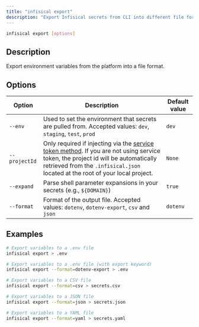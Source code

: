 ```yaml
---
title: "infisical export"
description: "Export Infisical secrets from CLI into different file formats"
---
```


```bash
infisical export [options]
```

## Description

Export environment variables from the platform into a file format.

## Options

| Option        | Description                                                                                                                                                                                                                   | Default value |
| ------------- | ----------------------------------------------------------------------------------------------------------------------------------------------------------------------------------------------------------------------------- | ------------- |
| `--env`       | Used to set the environment that secrets are pulled from. Accepted values: `dev`, `staging`, `test`, `prod`                                                                                                                   | `dev`         |
| `--projectId` | Only required if injecting via the [service token method](../token). If you are not using service token, the project id will be automatically retrieved from the `.infisical.json` located at the root of your local project. | `None`        |
| `--expand`    | Parse shell parameter expansions in your secrets (e.g., `${DOMAIN}`)                                                                                                                                                          | `true`        |
| `--format`    | Format of the output file. Accepted values: `dotenv`, `dotenv-export`, `csv` and `json`                                                                                                                                       | `dotenv`      |

## Examples

```bash
# Export variables to a .env file
infisical export > .env

# Export variables to a .env file (with export keyword)
infisical export --format=dotenv-export > .env

# Export variables to a CSV file
infisical export --format=csv > secrets.csv

# Export variables to a JSON file
infisical export --format=json > secrets.json

# Export variables to a YAML file
infisical export --format=yaml > secrets.yaml

```
